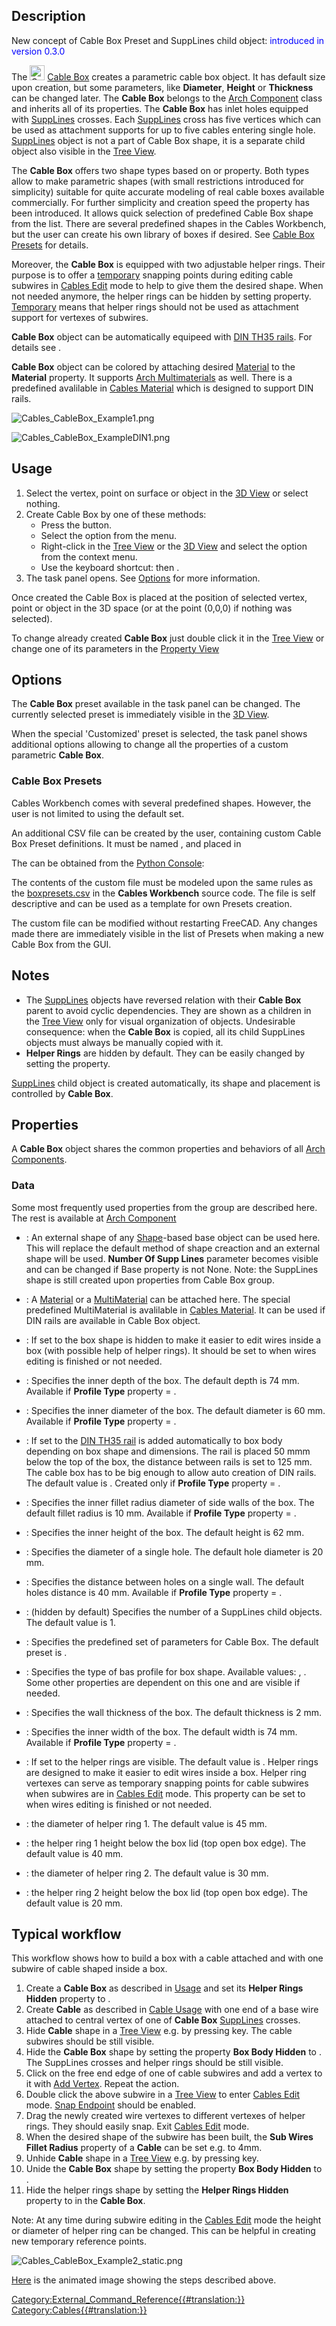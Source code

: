 <languages/>

{{Docnav
|[[Cables_CableConduit|CableConduit]]
|[[Cables_CableConnector|CableConnector]]
|[[Cables_Workbench|Cables]]
|IconL=Cables_CableConduit.svg
|IconR=Cables_CableConnector.svg
|IconC=Cables_workbench_icon.svg
}}

{{GuiCommand
|Name=Cables CableBox
|MenuLocation=Cables → Cable Box
|Workbenches=[[Cables_Workbench|Cables]]
|Shortcut={{KEY|C}} {{KEY|X}}
|Version=0.1.0
|SeeAlso=[[Cables_Cable|Cables Cable]], [[Cables_CableConnector|Cables CableConnector]], [[Cables_SuppLines|Cables SuppLines]]
}}

==Description==

New concept of Cable Box Preset and SuppLines child object: <span style="color:blue;">introduced in version 0.3.0</span>

The [[Image:Cables_CableBox.svg|24px]] [[Cables_CableBox|Cable Box]] creates a parametric cable box object. It has default size upon creation, but some parameters, like '''Diameter''', '''Height''' or '''Thickness''' can be changed later. The '''Cable Box''' belongs to the [[Arch_Component|Arch Component]] class and inherits all of its properties. The '''Cable Box''' has inlet holes equipped with [[Cables_SuppLines|SuppLines]] crosses. Each [[Cables_SuppLines|SuppLines]] cross has five vertices which can be used as attachment supports for up to five cables entering single hole. [[Cables_SuppLines|SuppLines]] object is not a part of Cable Box shape, it is a separate child object also visible in the [[Tree_View|Tree View]].

The '''Cable Box''' offers two shape types based on {{Value|Circle}} or {{Value|Rectangle}} [[#Data|{{PropertyData|Profile Type}}]] property. Both types allow to make parametric shapes (with small restrictions introduced for simplicity) suitable for quite accurate modeling of real cable boxes available commercially. For further simplicity and creation speed the [[#Data|{{PropertyData|Preset}}]] property has been introduced. It allows quick selection of predefined Cable Box shape from the list. There are several predefined shapes in the Cables Workbench, but the user can create his own library of boxes if desired. See [[#Cable Box Presets|Cable Box Presets]] for details.

Moreover, the '''Cable Box''' is equipped with two adjustable helper rings. Their purpose is to offer a <u>temporary</u> snapping points during editing cable subwires in [[Cables_Edit|Cables Edit]] mode to help to give them the desired shape. When not needed anymore, the helper rings can be hidden by setting [[#Data|{{PropertyData|Helper Rings Hidden}}]] property. <u>Temporary</u> means that helper rings should not be used as attachment support for vertexes of subwires.

'''Cable Box''' object can be automatically equipeed with [https://en.wikipedia.org/wiki/DIN_rail DIN TH35 rails]. For details see [[#Data|{{PropertyData|Din Rails}}]].

'''Cable Box''' object can be colored by attaching desired [[Arch_SetMaterial|Material]] to the '''Material''' property. It supports [[Arch_MultiMaterial|Arch Multimaterials]] as well. There is a predefined {{Value|boxMultiMat2m}} avalilable in [[Cables_Material|Cables Material]] which is designed to support DIN rails.

[[File:Cables_CableBox_Example1.png]]
{{Caption|Example of the default Cable Box:<br/>There are visible [[Cables_SuppLines|SuppLines]] crosses inside holes and helper rings inside a box.}}

[[File:Cables_CableBox_ExampleDIN1.png]]
{{Caption|Example of Cable Box with DIN rail. Helper rings are hidden here.}}

==Usage==

# Select the vertex, point on surface or object in the [[3D_View|3D View]] or select nothing.
# Create Cable Box by one of these methods:
#* Press the {{Button|[[Image:Cables_CableBox.svg|16px]] [[Cables_CableBox|Cable Box]]}} button.
#* Select the {{MenuCommand|Cables → [[Image:Cables_CableBox.svg|16px]] Cable Box}} option from the menu.
#* Right-click in the [[Tree_View|Tree View]] or the [[3D_View|3D View]] and select the {{MenuCommand|Cables → [[Image:Cables_CableBox.svg|16px]] Cable Box}} option from the context menu.
#* Use the keyboard shortcut: {{KEY|C}} then {{KEY|X}}.
# The {{MenuCommand|Cable Box}} task panel opens. See [[#Options|Options]] for more information.

Once created the Cable Box is placed at the position of selected vertex, point or object in the 3D space (or at the point (0,0,0) if nothing was selected).

To change already created '''Cable Box''' just double click it in the [[Tree_View|Tree View]] or change one of its parameters in the [[Property_View|Property View]]

==Options==

The '''Cable Box''' preset available in the task panel can be changed. The currently selected preset is immediately visible in the [[3D_View|3D View]].

When the special 'Customized' preset is selected, the task panel shows additional options allowing to change all the properties of a custom parametric '''Cable Box'''.

===Cable Box Presets===

Cables Workbench comes with several predefined shapes. However, the user is not limited to using the default set.

An additional CSV file can be created by the user, containing custom Cable Box Preset definitions. It must be named {{FileName|boxpresets.csv}}, and placed in

{{Code|lang=text|code=
$FREECAD_USER_DIR/Cables/
}}

The {{incode|$FREECAD_USER_DIR}} can be obtained from the [[Python_Console|Python Console]]:

{{Code|lang=text|code=
FreeCAD.getUserAppDataDir()
}}

The contents of the custom {{FileName|boxpresets.csv}} file must be modeled upon the same rules as the [https://github.com/sargo-devel/Cables/blob/master/freecad/cables/resources/presets/boxpresets.csv boxpresets.csv] in the '''Cables Workbench''' source code. The file is self descriptive and can be used as a template for own Presets creation.

The custom {{FileName|boxpresets.csv}} file can be modified without restarting FreeCAD. Any changes made there are immediately visible in the list of Presets when making a new Cable Box from the GUI.

==Notes==

* The [[Cables_SuppLines|SuppLines]] objects have reversed relation with their '''Cable Box''' parent to avoid cyclic dependencies. They are shown as a children in the [[Tree_View|Tree View]] only for visual organization of objects. Undesirable consequence: when the '''Cable Box''' is copied, all its child SuppLines objects must always be manually copied with it.
*'''Helper Rings''' are hidden by default. They can be easily changed by setting the [[#Data|{{PropertyData|Helper Rings Hidden}}]] property.

[[Cables_SuppLines|SuppLines]] child object is created automatically, its shape and placement is controlled by '''Cable Box'''.

==Properties==

A '''Cable Box''' object shares the common properties and behaviors of all [[Arch_Component|Arch Components]].

===Data===

{{TitleProperty|Component}}

Some most frequently used properties from the group are described here. The rest is available at [[Arch_Component#Data|Arch Component]]

* {{PropertyData|Base|Link}}: An external shape of any [[Part_Workbench|Shape]]-based base object can be used here. This will replace the default method of shape creaction and an external shape will be used. '''Number Of Supp Lines''' parameter becomes visible and can be changed if Base property is not None. Note: the SuppLines shape is still created upon properties from Cable Box group.

* {{PropertyData|Material|Link}}: A [[Arch SetMaterial|Material]] or a [[Arch_MultiMaterial|MultiMaterial]] can be attached here. The special predefined MultiMaterial {{Value|boxMultiMat2m}} is avalilable in [[Cables_Material|Cables Material]]. It can be used if DIN rails are available in Cable Box object.

{{TitleProperty|Cable Box}}

* {{PropertyData|Box Body Hidden|Bool}}: If set to {{Value|true}} the box shape is hidden to make it easier to edit wires inside a box (with possible help of helper rings). It should be set to {{Value|false}} when wires editing is finished or not needed.
* {{PropertyData|Depth|Length}}: Specifies the inner depth of the box. The default depth is 74 mm. Available if '''Profile Type''' property = {{Value|Rectangle}}.
* {{PropertyData|Diameter|Length}}: Specifies the inner diameter of the box. The default diameter is 60 mm. Available if '''Profile Type''' property = {{Value|Circle}}.
* {{PropertyData|Din Rails|Bool}}: If set to {{Value|true}} the [https://en.wikipedia.org/wiki/DIN_rail DIN TH35 rail] is added automatically to box body depending on box shape and dimensions. The rail is placed 50 mmm below the top of the box, the distance between rails is set to 125 mm. The cable box has to be big enough to allow auto creation of DIN rails. The default value is {{Value|true}}. Created only if '''Profile Type''' property = {{Value|Rectangle}}.
* {{PropertyData|Fillet Radius|Length}}: Specifies the inner fillet radius diameter of side walls of the box. The default fillet radius is 10 mm. Available if '''Profile Type''' property = {{Value|Rectangle}}.
* {{PropertyData|Height|Length}}: Specifies the inner height of the box. The default height is 62 mm.
* {{PropertyData|Hole Diameter|Length}}: Specifies the diameter of a single hole. The default hole diameter is 20 mm.
* {{PropertyData|Holes Distance|Length}}: Specifies the distance between holes on a single wall. The default holes distance is 40 mm. Available if '''Profile Type''' property = {{Value|Rectangle}}.
* {{PropertyData|Number Of Supp Lines|Integer}}: (hidden by default) Specifies the number of a SuppLines child objects. The default value is 1.
* {{PropertyData|Preset|Enumeration}}: Specifies the predefined set of parameters for Cable Box. The default preset is {{Value|1G_FlushMnt_Round_D60_h62}}.
* {{PropertyData|Profile Type|Enumeration}}: Specifies the type of bas profile for box shape. Available values: {{Value|Circle}}, {{Value|Rectangle}}. Some other properties are dependent on this one and are visible if needed.
* {{PropertyData|Thickness|Length}}: Specifies the wall thickness of the box. The default thickness is 2 mm.
* {{PropertyData|Width|Length}}: Specifies the inner width of the box. The default width is 74 mm. Available if '''Profile Type''' property = {{Value|Rectangle}}.

{{TitleProperty|Cable Box Helpers}}

* {{PropertyData|Helper Rings Hidden|Bool}}: If set to {{Value|false}} the helper rings are visible. The default value is {{Value|true}}. Helper rings are designed to make it easier to edit wires inside a box. Helper ring vertexes can serve as temporary snapping points for cable subwires when subwires are in [[Cables_Edit|Cables Edit]] mode. This property can be set to {{Value|true}} when wires editing is finished or not needed.
* {{PropertyData|Ring 1 Diameter|Length}}: the diameter of helper ring 1. The default value is 45 mm.
* {{PropertyData|Ring 1 Height|Length}}: the helper ring 1 height below the box lid (top open box edge). The default value is 40 mm.
* {{PropertyData|Ring 2 Diameter|Length}}: the diameter of helper ring 2. The default value is 30 mm.
* {{PropertyData|Ring 2 Height|Length}}: the helper ring 2 height below the box lid (top open box edge). The default value is 20 mm.

==Typical workflow==

This workflow shows how to build a box with a cable attached and with one subwire of cable shaped inside a box.

# Create a '''Cable Box''' as described in [[#Usage|Usage]] and set its '''Helper Rings Hidden''' property to {{Value|false}}.
# Create '''Cable''' as described in [[Cables_Cable#Usage| Cable Usage]] with one end of a base wire attached to central vertex of one of '''Cable Box''' [[Cables_SuppLines|SuppLines]] crosses.
# Hide '''Cable''' shape in a [[Tree_View|Tree View]] e.g. by pressing {{KEY|SPACE}} key. The cable subwires should be still visible.
# Hide the '''Cable Box''' shape by setting the property '''Box Body Hidden''' to {{Value|true}}. The SuppLines crosses and helper rings should be still visible.
# Click on the free end edge of one of cable subwires and add a vertex to it with [[Cables_AddVertex|Add Vertex]]. Repeat the action.
# Double click the above subwire in a [[Tree_View|Tree View]] to enter [[Cables_Edit|Cables Edit]] mode. [[Draft_Snap_Endpoint|Snap Endpoint]] should be enabled.
# Drag the newly created wire vertexes to different vertexes of helper rings. They should easily snap. Exit [[Cables_Edit|Cables Edit]] mode.
# When the desired shape of the subwire has been built, the '''Sub Wires Fillet Radius''' property of a '''Cable''' can be set e.g. to 4mm.
# Unhide '''Cable''' shape in a [[Tree_View|Tree View]] e.g. by pressing {{KEY|SPACE}} key.
# Unide the '''Cable Box''' shape by setting the property '''Box Body Hidden''' to {{Value|false}}.
# Hide the helper rings shape by setting the '''Helper Rings Hidden''' property to {{Value|true}} in the '''Cable Box'''.

Note: At any time during subwire editing in the [[Cables_Edit|Cables Edit]] mode the height or diameter of helper ring can be changed. This can be helpful in creating new temporary reference points.

[[Image:Cables_CableBox_Example2_static.png]]
{{Caption|Example of cable subwire shaped inside Cable Box.}}

[[Cables_Example3_CableBox|Here]] is the animated image showing the steps described above.


{{Docnav
|[[Cables_CableConduit|CableConduit]]
|[[Cables_CableConnector|CableConnector]]
|[[Cables_Workbench|Cables]]
|IconL=Cables_CableConduit.svg
|IconR=Cables_CableConnector.svg
|IconC=Cables_workbench_icon.svg
}}

[[Category:External_Command_Reference{{#translation:}}]]
[[Category:Cables{{#translation:}}]]